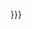 <includeonly>}}}</includeonly><noinclude>
{{doc}}
[[Category:Formatting templates|{{PAGENAME}}]]</noinclude>